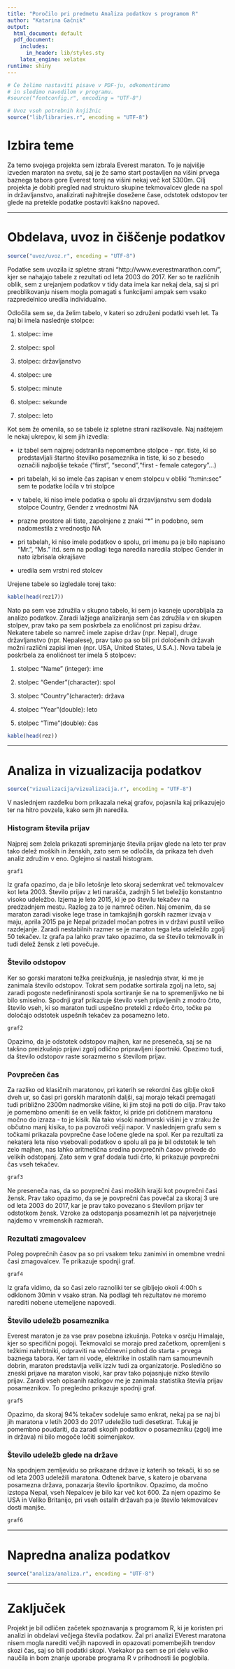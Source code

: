 ```yaml
---
title: "Poročilo pri predmetu Analiza podatkov s programom R"
author: "Katarina Gačnik"
output:
  html_document: default
  pdf_document:
    includes:
      in_header: lib/styles.sty
    latex_engine: xelatex
runtime: shiny
---
```


```r
# Če želimo nastaviti pisave v PDF-ju, odkomentiramo
# in sledimo navodilom v programu.
#source("fontconfig.r", encoding = "UTF-8")

# Uvoz vseh potrebnih knjižnic
source("lib/libraries.r", encoding = "UTF-8")
```

# Izbira teme

Za temo svojega projekta sem izbrala Everest maraton. To je najvišje izveden maraton na svetu, saj je že samo start postavljen na višini prvega baznega tabora gore Everest torej na višini nekaj več kot 5300m. Cilj projekta je dobiti pregled nad strukturo skupine tekmovalcev glede na spol in državljanstvo, analizirati najhitrejše dosežene čase, odstotek odstopov ter glede na pretekle podatke postaviti kakšno napoved.

***

# Obdelava, uvoz in čiščenje podatkov

```r
source("uvoz/uvoz.r", encoding = "UTF-8")
```

Podatke sem uvozila iz spletne strani "http://www.everestmarathon.com/", kjer se nahajajo tabele z rezultati od leta 2003 do 2017. Ker so te različnih oblik, sem z urejanjem podatkov v tidy data imela kar nekaj dela, saj si pri preoblikovanju nisem mogla pomagati s funkcijami ampak sem vsako razpredelnico uredila individualno.

Odločila sem se, da želim tabelo, v kateri so združeni podatki vseh let. Ta naj bi imela naslednje stolpce:

1. stolpec: ime

2. stolpec: spol

3. stolpec: državljanstvo

4. stolpec: ure

5. stolpec: minute

6. stolpec: sekunde

7. stolpec: leto

Kot sem že omenila, so se tabele iz spletne strani razlikovale. Naj naštejem le nekaj ukrepov, ki sem jih izvedla:

- iz tabel sem najprej odstranila nepomembne stolpce - npr. tiste, ki so predstavljali štartno številko posameznika in   tiste, ki so z besedo označili najboljše tekače ("first", "second","first - female category"...)

- pri tabelah, ki so imele čas zapisan v enem stolpcu v obliki "h:min:sec" sem te podatke ločila v tri stolpce

- v tabele, ki niso imele podatka o spolu ali drzavljanstvu sem dodala stolpce Country, Gender z vrednostmi NA

- prazne prostore ali tiste, zapolnjene z znaki "*" in podobno, sem nadomestila z vrednostjo NA

- pri tabelah, ki niso imele podatkov o spolu, pri imenu pa je bilo napisano "Mr.", "Ms." itd. sem na podlagi tega naredila naredila stolpec Gender in nato izbrisala okrajšave

- uredila sem vrstni red stolcev

Urejene tabele so izgledale torej tako:


```r
kable(head(rez17))
```

Nato pa sem vse združila v skupno tabelo, ki sem jo kasneje uporabljala za analizo podatkov. 
Zaradi lažjega analiziranja sem čas združila v en skupen stolpev, prav tako pa sem poskrbela za enoličnost pri zapisu držav. Nekatere tabele so namreč imele zapise držav (npr. Nepal), druge državljanstvo (npr. Nepalese), prav tako pa so bili pri določenih državah možni različni zapisi imen (npr. USA, United States, U.S.A.).
Nova tabela je poskrbela za enoličnost ter imela 5 stolpcev:

1. stolpec "Name" (integer): ime

2. stolpec "Gender"(character): spol

3. stolpec "Country"(character): država

4. stolpec "Year"(double): leto

5. stolpec "Time"(double): čas

```r
kable(head(rez))
```

***


# Analiza in vizualizacija podatkov


```r
source("vizualizacija/vizualizacija.r", encoding = "UTF-8")
```

V naslednjem razdelku bom prikazala nekaj grafov, pojasnila kaj prikazujejo ter na hitro povzela, kako sem jih naredila.

### Histogram števila prijav

Najprej sem želela prikazati spreminjanje števila prijav glede na leto ter prav tako delež moških in ženskih, zato sem se odločila, da prikaza teh dveh analiz združim v eno. Oglejmo si nastali histogram.


```r
graf1
```

Iz grafa opazimo, da je bilo letošnje leto skoraj sedemkrat več tekmovalcev kot leta 2003. Število prijav z leti narašča, zadnjih 5 let beležijo konstantno visoko udeležbo. Izjema je leto 2015, ki je po številu tekačev na predzadnjem mestu. Razlog za to je namreč očiten. Naj omenim, da se maraton zaradi visoke lege trase in tamkajšnjih gorskih razmer izvaja v maju, aprila 2015 pa je Nepal prizadel močan potres in v državi pustil veliko razdejanje. Zaradi nestabilnih razmer se je maraton tega leta udeležilo zgolj 50 tekačev.
Iz grafa pa lahko prav tako opazimo, da se število tekmovalk in tudi delež žensk z leti povečuje.


### Število odstopov

Ker so gorski maratoni težka preizkušnja, je naslednja stvar, ki me je zanimala število odstopov. Tokrat sem podatke sortirala zgolj na leto, saj zaradi pogoste nedefiniranosti spola sortiranje še na to spremenljivko ne bi bilo smiselno. Spodnji graf prikazuje število vseh prijavljenih z modro črto, število vseh, ki so maraton tudi uspešno pretekli z rdečo črto, točke pa določajo odstotek uspešnih tekačev za posamezno leto.

```r
graf2
```
Opazimo, da je odstotek odstopov majhen, kar ne preseneča, saj se na takšno preizkušnjo prijavi zgolj odlično pripravljeni športniki. Opazimo tudi, da število odstopov raste sorazmerno s številom prijav.

### Povprečen čas

Za razliko od klasičnih maratonov, pri katerih se rekordni čas giblje okoli dveh ur, so časi pri gorskih maratonih daljši, saj morajo tekači premagati tudi približno 2300m nadmorske višine, ki jim stoji na poti do cilja. Prav tako je pomembno omeniti še en velik faktor, ki pride pri dotičnem maratonu močno do izraza - to je kisik. Na tako visoki nadmorski višini je v zraku že občutno manj kisika, to pa povzroči večji napor.
V naslednjem grafu sem s točkami prikazala povprečne čase ločene glede na spol. Ker pa rezultati za nekatera leta niso vsebovali podatkov o spolu ali pa je bil odstotek le teh zelo majhen, nas lahko aritmetična sredina povprečnih časov privede do velikih odstopanj. Zato sem v graf dodala tudi črto, ki prikazuje povprečni čas vseh tekačev.


```r
graf3
```

Ne preseneča nas, da so povprečni časi moških krajši kot povprečni časi žensk. Prav tako opazimo, da se je povprečni čas povečal za skoraj 3 ure od leta 2003 do 2017, kar je prav tako povezano s številom prijav ter odstotkom žensk. Vzroke za odstopanja posameznih let pa najverjetneje najdemo v vremenskih razmerah.

### Rezultati zmagovalcev

Poleg povprečnih časov pa so pri vsakem teku zanimivi in omembne vredni časi zmagovalcev. Te prikazuje spodnji graf.


```r
graf4
```

Iz grafa vidimo, da so časi zelo raznoliki ter se gibljejo okoli 4:00h s odklonom 30min v vsako stran. Na podlagi teh rezultatov ne moremo narediti nobene utemeljene napovedi.

### Število udeležb posameznika

Everest maraton je za vse prav posebna izkušnja. Poteka v osrčju Himalaje, kjer so specifični pogoji. Tekmovalci se morajo pred začetkom, opremljeni s težkimi nahrbtniki, odpraviti na večdnevni pohod do starta - prvega baznega tabora. Ker tam ni vode, elektrike in ostalih nam samoumevnih dobrin, maraton predstavlja velik izziv tudi za organizatorje. Posledično so zneski prijave na maraton visoki, kar prav tako pojasnjuje nizko število prijav. Zaradi vseh opisanih razlogov me je zanimala statistika števila prijav posameznikov. To pregledno prikazuje spodnji graf.


```r
graf5
```

Opazimo, da skoraj 94% tekačev sodeluje samo enkrat, nekaj pa se naj bi jih maratona v letih 2003 do 2017 udeležilo tudi desetkrat. Tukaj je pomembno poudariti, da zaradi skopih podatkov o posamezniku (zgolj ime in država) ni bilo mogoče ločiti soimenjakov.

### Število udeležb glede na države

Na spodnjem zemljevidu so prikazane države iz katerih so tekači, ki so se od leta 2003 udeležili maratona. Odtenek barve, s katero je obarvana posamezna država, ponazarja število športnikov. Opazimo, da močno izstopa Nepal, vseh Nepalcev je bilo kar več kot 600. Za njem opazimo še USA in Veliko Britanijo, pri vseh ostalih državah pa je število tekmovalcev dosti manjše.

```r
graf6

```

***
 
# Napredna analiza podatkov

```r
source("analiza/analiza.r", encoding = "UTF-8")
```



***

# Zaključek

Projekt je bil odličen začetek spoznavanja s programom R, ki je koristen pri analizi in obdelavi večjega števila podatkov. Žal pri analizi EVerest maratona nisem mogla narediti večjih napovedi in opazovati pomembejših trendov skozi čas, saj so bili podatki skopi. Vsekakor pa sem se pri delu veliko naučila in bom znanje uporabe programa R v prihodnosti še poglobila.


















